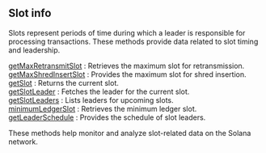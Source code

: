 ## Slot info

Slots represent periods of time during which a leader is responsible for processing transactions. These methods provide data related to slot timing and leadership.

[getMaxRetransmitSlot](/solana-api/slotinfo/getMaxRetransmitSlot) : Retrieves the maximum slot for retransmission.  \
[getMaxShredInsertSlot](/solana-api/slotinfo/getMaxShredInsertSlot) : Provides the maximum slot for shred insertion. \
[getSlot](/solana-api/slotinfo/getSlot) : Returns the current slot.  \
[getSlotLeader](/solana-api/slotinfo/getSlotLeader) : Fetches the leader for the current slot.  \
[getSlotLeaders](/solana-api/slotinfo/getSlotLeaders) : Lists leaders for upcoming slots.  \
[minimumLedgerSlot](/solana-api/slotinfo/minimumLedgerSlot) : Retrieves the minimum ledger slot. \
[getLeaderSchedule](/solana-api/slotinfo/getLeaderSchedule) : Provides the schedule of slot leaders.

These methods help monitor and analyze slot-related data on the Solana network.

